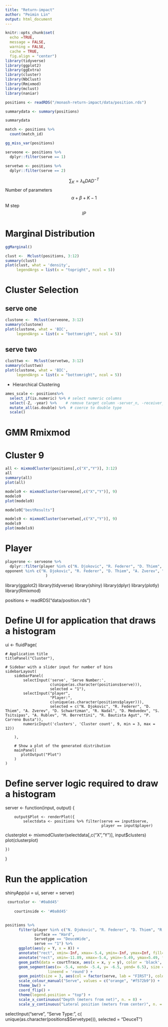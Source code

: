 ```yaml
---
title: "Return-impact"
author: "Peimin Lin"
output: html_document
---
```


```r
knitr::opts_chunk$set(
  echo =TRUE, 
  message = FALSE,
  warning = FALSE,
  cache = TRUE,
  fig.align = "center")
library(tidyverse) 
library(ggplot2)
library(ggExtra)
library(cluster)
library(NbClust)
library(Rmixmod)
library(mclust)
library(naniar)
```


```r
positions <- readRDS("/monash-return-impact/data/position.rds")  

```


```r
summarydata <- summary(positions)

summarydata
```

```r
match <- positions %>%
  count(match_id)
```


```r
gg_miss_var(positions)
```


```r
serveone <- positions %>% 
  dplyr::filter(serve == 1)
```



```r
servetwo <- positions %>% 
  dplyr::filter(serve == 2)
```

$$\sum_{K}=\lambda_kDAD^{-T}$$
Number of parameters
$$\alpha+\beta+K-1$$
M step
$$IP$$

# Marginal Distribution

```r
ggMarginal()
```
```r
clust <-  Mclust(positions, 3:12)
summary(clust)
plot(clust, what = 'density', 
     legendArgs = list(x = "topright", ncol = 5))
```
 



# Cluster Selection 

## serve one 
```r
clustone <-  Mclust(serveone, 3:12)
summary(clustone)
plot(clustone, what = 'BIC', 
     legendArgs = list(x = "bottomright", ncol = 5))

```

## serve two

```r
clusttwo <-  Mclust(servetwo, 3:12)
summary(clusttwo)
plot(clustone, what = 'BIC', 
     legendArgs = list(x = "bottomright", ncol = 5))
```

* Hierarchical Clustering


```r
ames_scale <- positions%>%
  select_if(is.numeric) %>% # select numeric columns
  select(-Z, -year) %>%    # remove target column -server_n, -receiver_n, -server_id, -return_id
  mutate_all(as.double) %>%  # coerce to double type
  scale() 
```


# GMM Rmixmod

# Cluster 9 
```r
all <- mixmodCluster(positions[,c("X","Y")], 3:12)
all
summary(all)
plot(all)
```


```r
modelo9 <- mixmodCluster(serveone[,c("X","Y")], 9)
modelo9
plot(modelo9)
```

```r
modelo9["bestResults"]
```


```r
models9 <- mixmodCluster(servetwo[,c("X","Y")], 9)
models9
plot(models9)
```


# Player 

```r
playerone <- serveone %>%
  dplyr::filter(player %in% c("N. Djokovic", "R. Federer", "D. Thiem", "A. Zverev", "D. Schwartzman", "R. Nadal", "D. Medvedev", "S. Tsitsipas", "A. Rublev", "M. Berrettini", "R. Bautista Agut", "P. Carreno Busta") |
opponent %in% c("N. Djokovic", "R. Federer", "D. Thiem", "A. Zverev", "D. Schwartzman", "R. Nadal", "D. Medvedev", "S. Tsitsipas", "A. Rublev", "M. Berrettini", "R. Bautista Agut", "P. Carreno Busta") 
                  )
```




library(ggplot2)
library(tidyverse)
library(shiny)
library(dplyr)
library(plotly)
library(Rmixmod)

positions <- readRDS("data/position.rds")



# Define UI for application that draws a histogram
ui <- fluidPage(

    # Application title
    titlePanel("Cluster"),

    # Sidebar with a slider input for number of bins 
    sidebarLayout(
        sidebarPanel(
            selectInput('serve', 'Serve Number:', 
                        c(unique(as.character(positions$serve))),
                        selected = "1"),
            selectInput("player",
                        "Player:",
                        c(unique(as.character(positions$player))),
                        selected = c("N. Djokovic", "R. Federer", "D. Thiem", "A. Zverev", "D. Schwartzman", "R. Nadal", "D. Medvedev", "S. Tsitsipas", "A. Rublev", "M. Berrettini", "R. Bautista Agut", "P. Carreno Busta")),
            numericInput('clusters', 'Cluster count', 9, min = 3, max = 12))  
            
        ),

        # Show a plot of the generated distribution
        mainPanel(
           plotOutput("Plot")
        )
    )


# Define server logic required to draw a histogram
server <- function(input, output) {
    
    
        output$Plot <- renderPlot({
            selectdata <- positions %>% filter(serve == input$serve,
                                               player == input$player)  
   clusterplot <- mixmodCluster(selectdata[,c("X","Y")], input$clusters)
   plot(clusterplot)         
    
    })
}

# Run the application 
shinyApp(ui = ui, server = server)

```r
 courtcolor <- '#0a8d45'
   
    courtinside <- '#0a8d45'
   
```



```r
positions %>%
      filter(player %in% c("N. Djokovic", "R. Federer", "D. Thiem", "R. Nadal"),
             surface == "Hard",
             Servetype == "DeuceWide",
             serve == "1") %>%
      ggplot(aes(y = Y, x = X)) + 
      annotate("rect", xmin=-Inf, xmax=-5.4, ymin=-Inf, ymax=Inf, fill=courtcolor) +
      annotate("rect", xmin=-11.89, xmax=-5.4, ymin=-5.49, ymax=5.49, fill=courtinside) +
      geom_path(data = courtTrace, aes(x = x, y = y), color = 'black', size = 1) +
      geom_segment(aes(x= -5.4, xend= -5.4, y= -6.5, yend= 6.5), size = 2, color = 'lightgrey', 
                   lineend = 'round') +           
      geom_point(size = 3, aes(col = factor(serve, lab = "FIRST"), colour = player), alpha = 0.5) +
      scale_colour_manual("Serve", values = c("orange", "#f572b9")) +
      theme_bw() +
      coord_flip() + 
      theme(legend.position = "top") +
      scale_x_continuous("Depth (meters from net)", n. = 8) +
      scale_y_continuous("Lateral position (meters from center)", n. = 8)    
```



  selectInput("serve",
                        "Serve Type:",
                        c(
                          unique(as.character(positions$Servetype))),
                        selected = "DeuceT")










